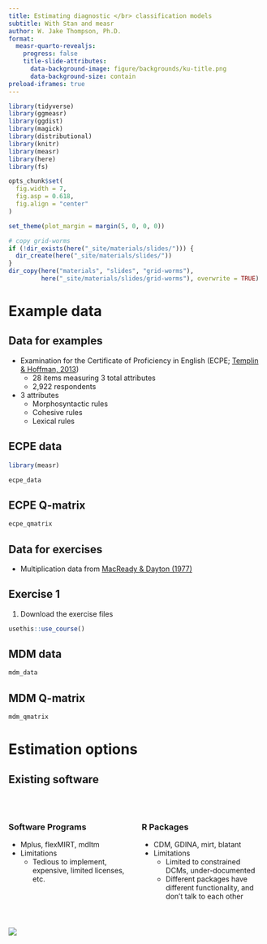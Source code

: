 ```yaml
---
title: Estimating diagnostic </br> classification models
subtitle: With Stan and measr
author: W. Jake Thompson, Ph.D.
format:
  measr-quarto-revealjs:
    progress: false
    title-slide-attributes: 
      data-background-image: figure/backgrounds/ku-title.png
      data-background-size: contain
preload-iframes: true
---
```


```r
library(tidyverse)
library(ggmeasr)
library(ggdist)
library(magick)
library(distributional)
library(knitr)
library(measr)
library(here)
library(fs)

opts_chunk$set(
  fig.width = 7,
  fig.asp = 0.618,
  fig.align = "center"
)

set_theme(plot_margin = margin(5, 0, 0, 0))

# copy grid-worms
if (!dir_exists(here("_site/materials/slides/"))) {
  dir_create(here("_site/materials/slides/"))
}
dir_copy(here("materials", "slides", "grid-worms"),
         here("_site/materials/slides/grid-worms"), overwrite = TRUE)
```

# Example data {background-image="figure/backgrounds/section.png" background-size="contain"}

## Data for examples {background-image="figure/backgrounds/default.png" background-size="contain"}

* Examination for the Certificate of Proficiency in English (ECPE; [Templin & Hoffman, 2013](https://doi.org/10.1111/emip.12010))
  * 28 items measuring 3 total attributes
  * 2,922 respondents

* 3 attributes
  * Morphosyntactic rules
  * Cohesive rules
  * Lexical rules

## ECPE data {background-image="figure/backgrounds/default.png" background-size="contain"}

```r
library(measr)

ecpe_data
```

## ECPE Q-matrix {background-image="figure/backgrounds/default.png" background-size="contain"}

```r
ecpe_qmatrix
```

## Data for exercises {.exercise background-image="figure/backgrounds/exercises.png" background-size="contain"}

* Multiplication data from [MacReady & Dayton (1977)](https://doi.org/0.2307/1164802)

## Exercise 1 {.exercise background-image="figure/backgrounds/exercises.png" background-size="contain"}

1. Download the exercise files
```r
usethis::use_course()
```


## MDM data {background-image="figure/backgrounds/exercises.png" background-size="contain"}

```r
mdm_data
```

## MDM Q-matrix {background-image="figure/backgrounds/exercises.png" background-size="contain"}

```r
mdm_qmatrix
```

# Estimation options {background-image="figure/backgrounds/section.png" background-size="contain"}

## Existing software {background-image="figure/backgrounds/default.png" background-size="contain"}

</br>

:::{.columns}
:::{.column width="50%"}
:::{.center}
### Software Programs
:::

* Mplus, flexMIRT, mdltm
* Limitations
  * Tedious to implement, expensive, limited licenses, etc.
:::

:::{.column width="50%"}
:::{.center}
### R Packages
:::

* CDM, GDINA, mirt, blatant
* Limitations
  * Limited to constrained DCMs, under-documented
  * Different packages have different functionality, and don't talk to each other
:::
:::

# {data-menu-title="measr" background-color="white" background-iframe="grid-worms/index.html"}

![](figure/measr-hex.png){fig-alt="Hex logo for the measr R package."}
